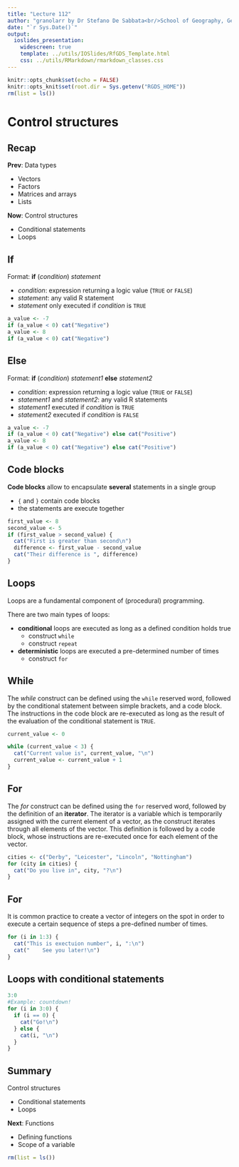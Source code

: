 ```yaml
---
title: "Lecture 112"
author: "granolarr by Dr Stefano De Sabbata<br/>School of Geography, Geology, and the Env.<br/>University of Leicester<br/><a href=\"https://github.com/r-for-geographic-data-science/granolarr\">github.com/sdesabbata/r-for-geographic-data-science</a><br/><a href=\"mailto:s.desabbata@le.ac.uk\">s.desabbata&commat;le.ac.uk</a> &vert; <a href=\"https://twitter.com/maps4thought\">&commat;maps4thought</a><br/>text and code licensed under <a href=\"https://www.gnu.org/licenses/gpl-3.0.html\">GNU GPL v3.0</a>"
date: "`r Sys.Date()`"
output:
  ioslides_presentation:
    widescreen: true
    template: ../utils/IOSlides/RfGDS_Template.html
    css: ../utils/RMarkdown/rmarkdown_classes.css
---
```


```r
knitr::opts_chunk$set(echo = FALSE)
knitr::opts_knit$set(root.dir = Sys.getenv("RGDS_HOME"))
rm(list = ls())
```



# Control structures



## Recap

**Prev**: Data types

- Vectors
- Factors
- Matrices and arrays
- Lists

**Now**: Control structures

- Conditional statements
- Loops



## If

Format: **if** (*condition*) *statement*

- *condition*: expression returning a logic value (`TRUE` or `FALSE`)
- *statement*: any valid R statement
- *statement* only executed if *condition* is `TRUE`


```r
a_value <- -7
if (a_value < 0) cat("Negative")
a_value <- 8
if (a_value < 0) cat("Negative")
```


## Else
Format: **if** (*condition*) *statement1* **else** *statement2*

- *condition*: expression returning a logic value (`TRUE` or `FALSE`)
- *statement1* and *statement2*: any valid R statements
- *statement1*  executed if *condition* is `TRUE`
- *statement2*  executed if *condition* is `FALSE`


```r
a_value <- -7
if (a_value < 0) cat("Negative") else cat("Positive")
a_value <- 8
if (a_value < 0) cat("Negative") else cat("Positive")
```

<!--
## Example

```r
x <- 10
if (is.numeric(x) & (!(x < 0) & (x != 0)) ) cat("greater than zero")
```
-->


## Code blocks

**Code blocks** allow to encapsulate **several** statements in a single group

- `{` and `}` contain code blocks
- the statements are execute together

```r
first_value <- 8
second_value <- 5
if (first_value > second_value) {
  cat("First is greater than second\n") 
  difference <- first_value - second_value
  cat("Their difference is ", difference)
}
```



## Loops
Loops are a fundamental component of (procedural) programming.


There are two main types of loops:

- **conditional** loops are executed as long as a defined condition holds true
    - construct `while`
    - construct `repeat`
- **deterministic** loops are executed a pre-determined number of times
    - construct `for`


## While

The *while* construct can be defined using the `while` reserved word, followed by the conditional statement between simple brackets, and a code block. The instructions in the code block are re-executed as long as the result of the evaluation of the conditional statement is `TRUE`.

```r
current_value <- 0

while (current_value < 3) {
  cat("Current value is", current_value, "\n")
  current_value <- current_value + 1
}
```

<!--
## Repeat

The *repeat* construct can be defined using the `repeat` reserved word, followed by a code block. The instructions in the code block are re-executed until the command `break` is given. The latter is currently given through an `if` construct, which tests the condition that would stop the loop.

```r
current_value <- 0

repeat {
  cat("Current value is", current_value, "\n")
  current_value <- current_value + 1
  if (current_value >= 3) break
}
```


## While vs Repeat
The difference between `while` and `repeat` is mostly syntactical.

- Sometimes one or the other might fit better with the algorithm you have in mind
- Use the one that comes easier to you in the given situation
-->

## For

The *for* construct can be defined using the `for` reserved word, followed by the definition of an **iterator**. The iterator is a variable which is temporarily assigned with the current element of a vector, as the construct iterates through all elements of the vector. This definition is followed by a code block, whose instructions are re-executed once for each element of the vector.

```r
cities <- c("Derby", "Leicester", "Lincoln", "Nottingham")
for (city in cities) {
  cat("Do you live in", city, "?\n")
}
```


## For

It is common practice to create a vector of integers on the spot in order to execute a certain sequence of steps a pre-defined number of times.

```r
for (i in 1:3) {
  cat("This is exectuion number", i, ":\n")
  cat("    See you later!\n")
}
```


## Loops with conditional statements

```r
3:0
#Example: countdown!
for (i in 3:0) {
  if (i == 0) {
    cat("Go!\n")
  } else {
    cat(i, "\n")
  }
}
```



## Summary

Control structures

- Conditional statements
- Loops

**Next**: Functions

- Defining functions
- Scope of a variable

```r
rm(list = ls())
```
